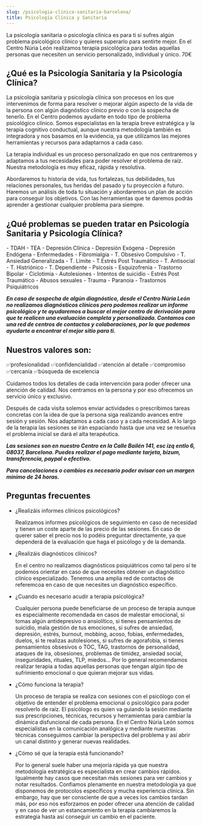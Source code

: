 ```yaml
---
slug: /psicologia-clinica-sanitaria-barcelona/
title: Psicología Clínica y Sanitaria
---
```


La psicología sanitaria o psicología clínica es para ti si sufres algún problema psicológico clínico y quieres superarlo para sentirte mejor.
En el Centro Núria León realizamos terapia psicológica para todas aquellas personas que necesiten un servicio personalizado, individual y único.
70€

## ¿Qué es la Psicología Sanitaria y la Psicología Clínica?

La psicología sanitaria y psicología clínica son procesos en los que intervenimos de forma para resolver o mejorar algún aspecto de la vida de la persona con algún diagnóstico clínico previo o con la sospecha de tenerlo. En el Centro podemos ayudarte en todo tipo de problema psicológico clínico. Somos especialistas en la terapia breve estratégica y la terapia cognitivo conductual, aunque nuestra metodología también es integradora y nos basamos en la evidencia, ya que utilizamos las mejores herramientas y recursos para adaptarnos a cada caso.

La terapia individual es un proceso personalizado en que nos centraremos y adaptamos a tus necesidades para poder resolver el problema de raíz. Nuestra metodología es muy eficaz, rápida y resolutiva.

Abordaremos tu historia de vida, tus fortalezas, tus debilidades, tus relaciones personales, tus heridas del pasado y tu proyección a futuro. Haremos un análisis de toda tu situación y abordaremos un plan de acción para conseguir los objetivos. Con las herramientas que te daremos podrás aprender a gestionar cualquier problema para siempre.

## ¿Qué problemas se pueden tratar en Psicología Sanitaria y Psicología Clínica?

<div class="columns-2">
  - TDAH - TEA - Depresión Clínica - Depresión Exógena - Depresión Endógena -
  Enfermedades - Fibromialgia - T. Obsesivo Compulsivo - T. Ansiedad
  Generalizada - T. Límite - T.Estrés Post Traumático - T. Antisocial - T.
  Histriónico - T. Dependiente - Psicosis - Esquizofrenia - Trastorno Bipolar -
  Ciclotimia - Autolesiones - Intentos de suicidio - Estrés Post Traumático -
  Abusos sexuales - Trauma - Paranoia - Trastornos Psiquiátricos
</div>

**_En caso de sospecha de algún diagnóstico, desde el Centro Núria León no realizamos diagnósticos clínicos pero podemos realizar un informe psicológico y te ayudaremos a buscar el mejor centro de derivación para que te realicen una evaluación completa y personalizada. Contamos con una red de centros de contactos y colaboraciones, por lo que podemos ayudarte a encontrar el mejor sitio para ti._**

## Nuestros valores son:

✅profesionalidad
✅confidencialidad
✅atención al detalle
✅compromiso
✅cercanía
✅búsqueda de excelencia

Cuidamos todos los detalles de cada intervención para poder ofrecer una atención de calidad. Nos centramos en la persona y por eso ofrecemos un servicio único y exclusivo.

Después de cada visita solemos enviar actividades o prescribimos tareas concretas con la idea de que la persona siga realizando avances entre sesión y sesión. Nos adaptamos a cada caso y a cada necesidad. A lo largo de la terapia las sesiones se irán espaciando hasta que una vez se resuelva el problema inicial se dará el alta terapéutica.

**_Las sesiones son en nuestro Centro en la Calle Bailén 141, esc izq entlo 6, 08037, Barcelona. Puedes realizar el pago mediante tarjeta, bizum, transferencia, paypal o efectivo._**

**_Para cancelaciones o cambios es necesario poder avisar con un margen mínimo de 24 horas._**


<ComoEsLaTerapia tipo="presencial" />

## Preguntas frecuentes

<div class="faq">

- ¿Realizáis informes clínicos psicológicos?

  Realizamos informes psicológicos de seguimiento en caso de necesidad y tienen un coste aparte de las precio de las sesiones. En caso de querer saber el precio nos lo podéis preguntar directamente, ya que dependerá de la evaluación que haga el psicólogo y de la demanda.

- ¿Realizáis diagnósticos clínicos?

  En el centro no realizamos diagnósticos psiquiátricos como tal pero sí te podemos orientar en caso de que necesites obtener un diagnóstico clínico especializado. Tenemos una amplia red de contactos de referemcoa en caso de que necesites un diagnóstico específico.

- ¿Cuando es necesario acudir a terapia psicológica?

  Cualquier persona puede beneficiarse de un proceso de terapia aunque es especialmente recomendada en casos de malestar emocional, si tomas algún antidepresivo o ansiolítico, si tienes pensamientos de suicidio, mala gestión de tus emociones, si sufres de ansiedad, depresión, estrés, burnout, mobbing, acoso, fobias, enfermedades, duelos, si te realizas autolesiones, si sufres de agorafobia, si tienes pensamientos obsesivos o TOC, TAG, trastornos de personalidad, ataques de ira, obsesiones, problemas de timidez, ansiedad social, inseguridades, rituales, TLP, miedos... Por lo general recomendamos realizar terapia a todas aquellas personas que tengan algún tipo de sufrimiento emocional o que quieran mejorar sus vidas.

- ¿Cómo funciona la terapia?

  Un proceso de terapia se realiza con sesiones con el psicólogo con el objetivo de entender el problema emocional o psicológico para poder resolverlo de raíz. El psicólogo es quien va guiando la sesión mediante sus prescripciones, técnicas, recursos y herramientas para cambiar la dinámica disfuncional de cada persona. En el Centro Núria León somos especialistas en la comunicación analógica y mediante nuestras técnicas conseguimos cambiar la perspectiva del problema y así abrir un canal distinto y generar nuevas realidades.

- ¿Cómo sé que la terapia está funcionando?

  Por lo general suele haber una mejoría rápida ya que nuestra metodología estratégica es especialista en crear cambios rápidos. Igualmente hay casos que necesitan más sesiones para ver cambios y notar resultados. Confiamos plenamente en nuestra metodología ya que disponemos de protocolos específicos y mucha experiencia clínica. Sin embargo, hay que ser consciente de que a veces los cambios tardan más, por eso nos esforzamos en poder ofrecer una atención de calidad y en caso de ver un estancamiento en la terapia cambiaremos la estrategia hasta así conseguir un cambio en el paciente.

</div>
